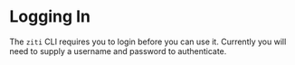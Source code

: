 
# Logging In

The `ziti` CLI requires you to login before you can use it. Currently you will need to supply a username and password
to authenticate.

<LoginCliMd />